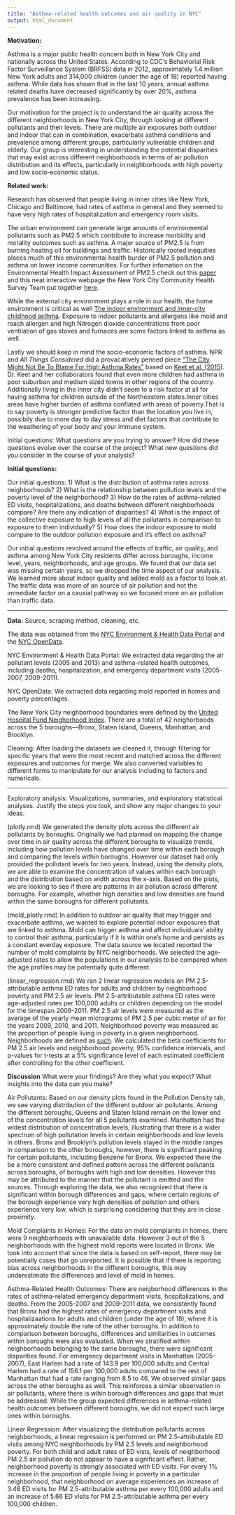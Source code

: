 ```yaml
---
title: "Asthma-related health outcomes and air quality in NYC"
output: html_document
---
```


**Motivation:**

Asthma is a major public health concern both in New York City and nationally across the United States. According to CDC's Behaviorial Risk Factor Surveillance System (BRFSS) data in 2012, approximately 1.4 million New York adults and 314,000 children (under the age of 18) reported having asthma. While data has shown that in the last 10 years, annual asthma related deaths have decreased significantly by over 20%, asthma prevalence has been increasing.  

Our motivation for the project is to understand the air quality across the different neighborhoods in New York City, through looking at different pollutants and their levels. There are multiple air exposures both outdoor and indoor that can in combination, exacerbate asthma conditions and prevalence among different groups, particularly vulnerable children and elderly. Our group is interesting in understanding the potential disparities that may exist across different neighborhoods in terms of air pollution distribution and its effects, particularly in neighborhoods with high poverty and low socio-economic status.  

**Related work:**

Research has observed that people living in inner cities like New York, Chicago and Baltimore, had rates of asthma in general and they seemed to have very high rates of hospitalization and emergency room visits.

The urban environment can generate large amounts of environmental pollutants such as PM2.5 which contribute to increase morbidity and morality outcomes such as asthma. A major source of PM2.5 is from burning heating oil for buildings and traffic. Historically rooted inequities places much of this environmental health burder of PM2.5 pollution and asthma on lower income communities. For further infomation on the Environmental Health Impact Assessment of PM2.5 check out this [paper](http://a816-dohbesp.nyc.gov/IndicatorPublic/traffic/index.html) and this neat interactive webpage the New York City Community Health Survey Team put together [here](http://a816-dohbesp.nyc.gov/IndicatorPublic/traffic/index.html). 

While the external city environment plays a role in our health, the home environment is critical as well [The indoor environment and inner-city childhood asthma](https://www.ncbi.nlm.nih.gov/pmc/articles/PMC4110514/). Exposure to indoor pollutants and allergens like mold and roach allergen and high Nitrogen dioxide concentrations from poor ventilation of gas stoves and furnaces are some factors linked to asthma as well.

Lastly we should keep in mind the socio-economic factors of asthma. NPR and _All Things Considered_ did a provacatively penned piece ["The City Might Not Be To Blame For High Asthma Rates"](https://www.npr.org/sections/health-shots/2015/01/20/378608279/the-inner-city-might-not-be-to-blame-for-high-asthma-rates) based on 
[Keet et al. (2015)](https://www.jacionline.org/article/S0091-6749%2814%2901676-5/abstract). Dr. Keet and her collaborators found that even more children had asthma in poor suburban and medium sized towns in other regions of the country. Additionally living in the inner city didn't seem to a risk factor at all for having asthma for children outside of the Northeastern states.Inner cities areas have higher burden of asthma conflated with areas of poverty.That is to say poverty is stronger predictive factor than the location you live in, possibily due to more day to day stress and diet factors that contribute to the weathering of your body and your immune system. 

Initial questions: What questions are you trying to answer? How did these questions evolve over the course of the project? What new questions did you consider in the course of your analysis?

**Initial questions:**

Our initial questions: 
1) What is the distribution of asthma rates across neighborhoods?
2) What is the relationship between pollution levels and the poverty level of the neighborhood? 
3) How do the rates of asthma-related ED visits, hospitalizations, and deaths between different neighborhoods compare? Are there any indication of disparities?
4) What is the impact of the collective exposure to high levels of all the pollutants in comparison to exposure to them individually?
5) How does the indoor exposure to mold compare to the outdoor pollution exposure and it's effect on asthma?

Our initial questions revolved around the effects of traffic, air quality, and asthma among New York City residents differ across boroughs, income level, years, neighborhoods, and age groups. We found that our data set was missing certain years, so we dropped the time aspect of our analysis. We learned more about indoor quality and added mold as a factor to look at. The traffic data was more of an source of air pollution and not the immediate factor on a causial pathway so we focused more on air pollution than traffic data.

----------

**Data:**
Source, scraping method, cleaning, etc.

The data was obtained from the [NYC Environment & Health Data Portal](http://a816-dohbesp.nyc.gov/IndicatorPublic/PublicTracking.aspx) and the [NYC OpenData](https://data.cityofnewyork.us/Environment/Air-Quality/c3uy-2p5r/data).  

NYC Environment & Health Data Portal: We extracted data regarding the air pollutant levels (2005 and 2013) and asthma-related health outcomes, including deaths, hospitalization, and emergency department visits (2005-2007, 2009-2011). 

NYC OpenData: We extracted data regarding mold reported in homes and poverty percentages.

The New York City neighborhood boundaries were defined by the [United Hospital Fund Neighorhood Index](http://a816-dohbesp.nyc.gov/IndicatorPublic/EPHTPDF/uhf42.pdf). There are a total of 42 neighorboods across the 5 boroughs—Bronx, Staten Island, Queens, Manhattan, and Brooklyn.   

Cleaning:
After loading the datasets we cleaned it, through filtering for specific years that were the most recent and matched across the different exposures and outcomes for merge. We also converted variables to different forms to manipulate for our analysis including to factors and numericals. 

----------
Exploratory analysis: Visualizations, summaries, and exploratory statistical analyses. Justify the steps you took, and show any major changes to your ideas.

(plotly.rmd)
We generated the density plots across the different air pollutants by boroughs. Originally we had planned on mapping the change over time in air quality across the different boroughs to visualize trends, including how pollution levels have changed over time within each borough and comparing the levels within boroughs. However our dataset had only provided the pollutant levels for two years. Instead, using the density plots, we are able to examine the concentration of values within each borough and the distribution based on width across the x-axis. Based on the plots, we are looking to see if there are patterns in air pollution across different boroughs. For example, whether high densities and low densities are found within the same boroughs for different pollutants. 

(mold_plotly.rmd)
In addition to outdoor air quality that may trigger and exacerbate asthma, we wanted to explore potential indoor exposures that are linked to asthma. Mold can trigger asthma and affect individuals' ability to control their asthma, particularly if it is within one's home and persists as a constant everday exposure. The data source we located reported the number of mold complaints by NYC neighborhoods. We selected the age-adjusted rates to allow the populations in our analysis to be compared when the age profiles may be potentially quite different.

(linear_regression.rmd)
We ran 2 linear regression models on PM 2.5-attributable asthma ED rates for
adults and children by neighborhood poverty and PM 2.5 air levels. PM 
2.5-attributable asthma ED rates were age-adjusted rates per 100,000 adults or 
children depending on the model for the timespan 2009-2011. PM 2.5 air levels
were measured as the average of the yearly mean micrograms of PM 2.5 per cubic
meter of air for the years 2009, 2010, and 2011. Neighborhood poverty was
measured as the proportion of people living in poverty in a given neighborhood. 
Neighborhoods are defined as [such](https://www.health.ny.gov/statistics/cancer/registry/appendix/neighborhoods.htm). 
We calculated the beta coefficients for PM 2.5 air levels and neighborhood 
poverty, 95% confidence intervals, and p-values for t-tests at a 5% significance
level of each estimated coefficient after controlling for the other coefficient. 


**Discussion** 
What were your findings? Are they what you expect? What insights into the data can you make?

Air Pollutants: 
Based on our density plots found in the Pollution Density tab, we see varying distribution of the different outdoor air pollutants. Among the different boroughs, Queens and Staten Island remain on the lower end of the concentration levels for all 5 pollutants examined. Manhattan had the widest distribution of concentration levels, illustrating that there is a wider spectrum of high pollutation levels in certain neighborhoods and low levels in others. Bronx and Brooklyn's pollution levels stayed in the middle ranges in comparison to the other boroughs, however, there is significant peaking for certain pollutants, including Benzene for Bronx. We expected there the be a more consistent and defined pattern across the different pollutants across boroughs, of boroughs with high and low densities. However this may be attributed to the manner that the pollutant is emitted and the sources. Through exploring the data, we also recognized that there is significant within borough differences and gaps, where certain regions of the borough experience very high densities of pollution and others experience very low, which is surprising considering that they are in close proximity. 

Mold Complaints in Homes: 
For the data on mold complaints in homes, there were 9 neighborhoods with unavailable data. However 3 out of the 5 neighborhoods with the highest mold reports were located in Bronx. We took into account that since the data is based on self-report, there may be potentially cases that go unreported. It is possible that if there is reporting bias across neighborhoods in the different boroughs, this may underestimate the differences and level of mold in homes. 

Asthma-Related Health Outcomes: 
There are neigborhood differences in the rates of asthma-related emergency department visits, hospitalizations, and deaths. From the 2005-2007 and 2009-2011 data, we consistently found that Bronx had the highest rates of emergency department visits and hospitalizaations for adults and children (under the age of 18), where it is approximately double the rate of the other boroughs. In addition to comparison between boroughs, differences and similarities in outcomes within boroughs were also evaluated. When we stratified within neighborhoods belonging to the same boroughs, there were significant disparities found. For emergency department visits in Manhattan (2005-2007), East Harlem had a rate of 143.9 per 100,000 adults and Central Harlem had a rate of 156.1 per 100,000 adults compared to the rest of Manhattan that had a rate ranging from 8.5 to 46. We observed similar gaps across the other boroughs as well. This reinforces a similar observation in air pollutants, where there is wihin borough differences and gaps that must be addressed. While the group expected differences in asthma-related health outcomes between different boroughs, we did not expect such large ones within boroughs.     

Linear Regression:
After visualizing the distribution pollutants across neighborhoods, a linear regression is performed on PM 2.5-attributable ED visits among NYC neighborhoods by PM 2.5 levels and neighborhood poverty. For both child and adult rates of ED vists, levels of neighborhood PM 2.5 air pollution do not appear to have a significant effect. Rather, neighborhood poverty is strongly associated with ED visits. For every 1% increase in the proportion of people living in poverty in a particular neighborhood, that neighborhood on average experiences an increase of 3.46 ED visits for PM 2.5-attributable asthma per every 100,000 adults and an increase of 5.66 ED visits for PM 2.5-attributable asthma per every 100,000 children. 

